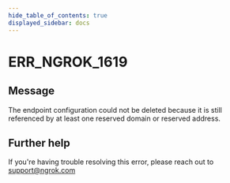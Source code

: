 ```yaml
---
hide_table_of_contents: true
displayed_sidebar: docs
---
```



# ERR_NGROK_1619

## Message

The endpoint configuration could not be deleted because it is still referenced by at least one reserved domain or reserved address.

<ErrorDetails error="err_ngrok_1619" />

## Further help

If you're having trouble resolving this error, please reach out to [support@ngrok.com](mailto:support@ngrok.com?subject=Help%20with%20ERR_NGROK_1619)
